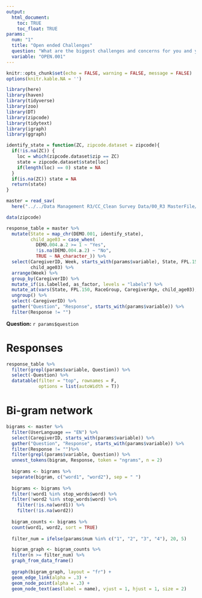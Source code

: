 ```yaml
---
output: 
  html_document:
    toc: TRUE
    toc_float: TRUE
params: 
  num: "1"
  title: "Open ended Challenges"
  question: "What are the biggest challenges and concerns for you and your family right now?"
  variable: "OPEN.001"
---
```


```r
knitr::opts_chunk$set(echo = FALSE, warning = FALSE, message = FALSE)
options(knitr.kable.NA = '')
```

```r
library(here)
library(haven)
library(tidyverse)
library(zoo)
library(DT)
library(zipcode)
library(tidytext)
library(igraph)
library(ggraph)
```

```r
identify_state = function(ZC, zipcode.dataset = zipcode){
  if(!is.na(ZC)) {
    loc = which(zipcode.dataset$zip == ZC)
    state = zipcode.dataset$state[loc]
    if(length(loc) == 0) state = NA
  }
  if(is.na(ZC)) state = NA
  return(state)
}
```


```r
master = read_sav(
  here("../../Data Management R3/CC_Clean Survey Data/00_R3 MasterFile/MasterFile_groupings.sav"))
```

```r
data(zipcode)

response_table = master %>%
  mutate(State = map_chr(DEMO.001, identify_state),
         child_age03 = case_when(
           DEMO.004.a.2 >= 1 ~ "Yes",
           !is.na(DEMO.004.a.2) ~ "No",
           TRUE ~ NA_character_)) %>%
  select(CaregiverID, Week, starts_with(params$variable), State, FPL.150, RaceGroup, CaregiverAge,
         child_age03) %>%
  arrange(Week) %>%
  group_by(CaregiverID) %>%
  mutate_if(is.labelled, as_factor, levels = "labels") %>%
  mutate_at(vars(State, FPL.150, RaceGroup, CaregiverAge, child_age03), na.locf0) %>%
  ungroup() %>%
  select(-CaregiverID) %>%
  gather("Question", "Response", starts_with(params$variable)) %>%
  filter(Response != "")

```

**Question:** `r params$question`

# Responses

```r
response_table %>%
  filter(grepl(params$variable, Question)) %>%
  select(-Question) %>%
  datatable(filter = "top", rownames = F, 
            options = list(autoWidth = T))
```

# Bi-gram network

```r
bigrams <- master %>%
  filter(UserLanguage == "EN") %>%
  select(CaregiverID, starts_with(params$variable)) %>%
  gather("Question", "Response", starts_with(params$variable)) %>%
  filter(Response != "")%>%
  filter(grepl(params$variable, Question)) %>%
  unnest_tokens(bigram, Response, token = "ngrams", n = 2)
  
  bigrams <- bigrams %>%
  separate(bigram, c("word1", "word2"), sep = " ")
  
  bigrams <- bigrams %>%
  filter(!word1 %in% stop_words$word) %>%
  filter(!word2 %in% stop_words$word) %>%
    filter(!is.na(word1)) %>%
    filter(!is.na(word2))
  
  bigram_counts <- bigrams %>% 
  count(word1, word2, sort = TRUE)
  
  filter_num = ifelse(params$num %in% c("1", "2", "3", "4"), 20, 5)

  bigram_graph <- bigram_counts %>%
  filter(n >= filter_num) %>%
  graph_from_data_frame()
  
  ggraph(bigram_graph, layout = "fr") +
  geom_edge_link(alpha = .3) +
  geom_node_point(alpha = .3) +
  geom_node_text(aes(label = name), vjust = 1, hjust = 1, size = 2)
```

